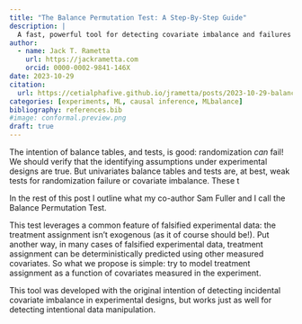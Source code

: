 ```yaml
---
title: "The Balance Permutation Test: A Step-By-Step Guide"
description: |
  A fast, powerful tool for detecting covariate imbalance and failures of randomization in experiments.  
author:
  - name: Jack T. Rametta 
    url: https://jackrametta.com
    orcid: 0000-0002-9841-146X
date: 2023-10-29
citation: 
  url: https://cetialphafive.github.io/jrametta/posts/2023-10-29-balance/
categories: [experiments, ML, causal inference, MLbalance]
bibliography: references.bib
#image: conformal.preview.png
draft: true
---
```


The intention of balance tables, and tests, is good: randomization *can* fail! We should verify that the identifying assumptions under experimental designs are true. But univariates balance tables and tests are, at best, weak tests for randomization failure or covariate imbalance. These t 

In the rest of this post I outline what my co-author Sam Fuller and I call the Balance Permutation Test.

This test leverages a common feature of falsified experimental data: the treatment assignment isn't exogenous (as it of course should be!). Put another way, in many cases of falsified experimental data, treatment assignment can be deterministically predicted using other measured covariates. So what we propose is simple: try to model treatment assignment as a function of covariates measured in the experiment.

This tool was developed with the original intention of detecting incidental covariate imbalance in experimental designs, but works just as well for detecting intentional data manipulation.
